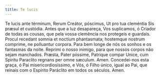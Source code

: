 ```yaml
---
title: Te lucis
---
```


<div class="grid grid-cols-2 gap-5">
  <span class="text-justify">
    Te lucis ante términum, Rerum Creátor, póscimus, Ut pro tua cleméntia Sis
    præsul et custódia.
  </span>
  <span class="text-justify">
    Antes que a luz desapareça, Vos suplicamos, ó Criador de todas as cousas,
    que pela vossa clemência nos protegeis e guardais.
  </span>
  <span class="text-justify">
    Procul recedant somnia et noctium phantasmata; hostemque nostrum comprime,
    ne polluantur corpora.
  </span>
  <span class="text-justify">
    Para bem longe de nós os sonhos e os fantasmas da noite. Reprimi o nosso
    inimigo, para que nossos corpos não sejam manchados.
  </span>
  <span class="text-justify">
    Præsta, Pater piissime, Patrique compar Unice, cum Spiritu Paraclito regnans
    per omne sæculum. Amen.
  </span>
  <span class="text-justify">
    Concedei-nos esta graça, ó Pai misericordiosíssimo, e Vós, ó Filho único,
    igual ao Pai, que reinais com o Espírito Paráclito em todos os séculos.
    Amen.
  </span>
</div>
